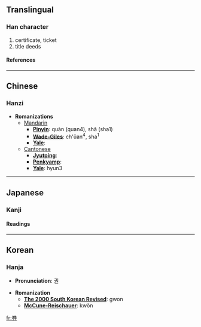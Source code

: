 ==Translingual==
===Han character===
{{Han char|rad=刀|as=06|sn=8|four=9022<sub>7</sub>|canj=火手尸竹 (FQSH)}}
# certificate, ticket
# title deeds
====References====
{{Han ref|kx=0139.110|dkj=01966|dj=0316.020|hdz=10332.110|uh=5238|ud=21048|bh=A8E9|bd=43241}}
----

==Chinese==
===Hanzi===


* '''Romanizations'''
** [[Mandarin]]
*** '''[[Pinyin]]''': quàn (quan4), shā (sha1)
*** '''[[Wade-Giles]]''': ch'üan<sup>4</sup>, sha<sup>1</sup>
*** '''[[Yale]]''': 
**[[Cantonese]]
***'''[[Jyutping]]''':
***'''[[Penkyamp]]''': 
***'''[[Yale]]''': hyun3


----
==Japanese==
===Kanji===
{{ja-kanji|grade=|rs=刀06}}
====Readings====
{{ja-readings|on=[[けん]] (ken)|kun=[[わりふ]] (warifu), [[てがた]] (tegata)}}


----
==Korean==
===Hanja===

* '''Pronunciation''': 권

* '''Romanization'''
** '''[[The 2000 South Korean Revised Romanization|The 2000 South Korean Revised]]''': gwon
** '''[[McCune-Reischauer]]''': kwŏn


[[fr:券]]